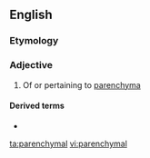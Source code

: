 ==English==

===Etymology===
{{suffix|en|parenchyma|al}}

===Adjective===
{{wikipedia}}
{{en-adj|-}}

# Of or pertaining to [[parenchyma]]

====Derived terms====
* {{l|en|parenchymal jaundice}}

[[ta:parenchymal]]
[[vi:parenchymal]]